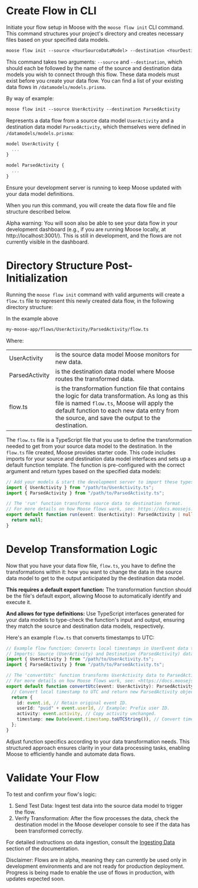 
# Create Flow in CLI

Initiate your flow setup in Moose with the `moose flow init` CLI command. This command structures your project's directory and creates necessary files based on your specified data models.

```txt filename="Terminal" copy
moose flow init --source <YourSourceDataModel> --destination <YourDestinationDataModel>
```

This command takes two arguments: `--source` and `--destination`, which should each be followed by the name of the source and destination data models you wish to connect through this flow.
These data models must exist before you create your data flow. You can find a list of your existing data flows in `/datamodels/models.prisma`.

By way of example:

```txt filename="Terminal" copy
moose flow init --source UserActivity --destination ParsedActivity
```

Represents a data flow from a source data model `UserActivity` and a destination data model `ParsedActivity`, which themselves were defined in `/datamodels/models.prisma`:

```ts filename="models.prisma"
model UserActivity {
  ...
}

model ParsedActivity {
  ...
}
```

Ensure your development server is running to keep Moose updated with your data model definitions.

When you run this command, you will create the data flow file and file structure described below.

<Callout type="warning" emoji="ℹ️">
  Alpha warning: You will soon also be able to see your data flow in your
  development dashboard (e.g., if you are running Moose locally, at
  http://localhost:3001/). This is still in development, and the flows are not
  currently visible in the dashboard.
</Callout>

# Directory Structure Post-Initialization

Running the `moose flow init` command with valid arguments will create a `flow.ts` file to represent this newly created data flow, in the following directory structure:

<FileTree>
  <FileTree.Folder name="my-moose-app" defaultOpen>
    <FileTree.Folder name="flows" defaultOpen>
      <FileTree.Folder name="UserActivity" defaultOpen>
        <FileTree.Folder name="ParsedActivity" defaultOpen>
          <FileTree.File name="flow.ts" />
        </FileTree.Folder>
      </FileTree.Folder>
    </FileTree.Folder>
  </FileTree.Folder>
</FileTree>

In the example above

```txt filename="Terminal"
my-moose-app/flows/UserActivity/ParsedActivity/flow.ts
```

Where:

|                |                                                                                                                                                                                                                                                     |
| -------------- | --------------------------------------------------------------------------------------------------------------------------------------------------------------------------------------------------------------------------------------------------- |
| UserActivity   | is the source data model Moose monitors for new data.                                                                                                                                                                                               |
| ParsedActivity | is the destination data model where Moose routes the transformed data.                                                                                                                                                                              |
| flow.ts        | is the transformation function file that contains the logic for data transformation. As long as this file is named `flow.ts`, Moose will apply the default function to each new data entry from the source, and save the output to the destination. |

The `flow.ts` file is a TypeScript file that you use to define the transformation needed to get from your source data model to the destination.
In the `flow.ts` file created, Moose provides starter code. This code includes imports for your source and destination data model interfaces and sets up a default function template. The function is pre-configured with the correct argument and return types based on the specified data models:

```ts filename="flow.ts" copy {2-3,7}
// Add your models & start the development server to import these types
import { UserActivity } from "/path/to/UserActivity.ts";
import { ParsedActivity } from "/path/to/ParsedActivity.ts";

// The 'run' function transforms source data to destination format.
// For more details on how Moose flows work, see: https://docs.moosejs.com
export default function run(event: UserActivity): ParsedActivity | null {
  return null;
}
```

# Develop Transformation Logic

Now that you have your data flow file, `flow.ts`, you have to define the transformations within it:
how you want to change the data in the source data model to get to the output anticipated by the destination data model.

**This requires a default export function:** The transformation function should be the file's default export, allowing Moose to automatically identify and execute it.

**And allows for type definitions:** Use TypeScript interfaces generated for your data models to type-check the function's input and output, ensuring they match the source and destination data models, respectively.

Here's an example `flow.ts` that converts timestamps to UTC:

```ts filename="flow.ts" copy {3-4,8}
// Example flow function: Converts local timestamps in UserEvent data to UTC.
// Imports: Source (UserActivity) and Destination (ParsedActivity) data models.
import { UserActivity } from "/path/to/UserActivity.ts";
import { ParsedActivity } from "/path/to/ParsedActivity.ts";

// The 'convertUtc' function transforms UserActivity data to ParsedActivity format.
// For more details on how Moose flows work, see: <https://docs.moosejs.com/flows>
export default function convertUtc(event: UserActivity): ParsedActivity {
  // Convert local timestamp to UTC and return new ParsedActivity object.
  return {
    id: event.id, // Retain original event ID.
    userId: "puid" + event.userId, // Example: Prefix user ID.
    activity: event.activity, // Copy activity unchanged.
    timestamp: new Date(event.timestamp.toUTCString()), // Convert timestamp to UTC.
  };
}
```

Adjust function specifics according to your data transformation needs. This structured approach ensures clarity in your
data processing tasks, enabling Moose to efficiently handle and automate data flows.

# Validate Your Flow

To test and confirm your flow's logic:

1. Send Test Data: Ingest test data into the source data model to trigger the flow.
2. Verify Transformation: After the flow processes the data, check the destination model in the
   Moose developer console to see if the data has been transformed correctly.

For detailed instructions on data ingestion, consult the [Ingesting Data](../data-models/capture-data.mdx) section of the documentation.

<Callout type="info" emoji="ℹ️">
  Disclaimer: Flows are in alpha, meaning they can currently be used only in
  development environments and are not ready for production deployment. Progress
  is being made to enable the use of flows in production, with updates expected
  soon.
</Callout>
